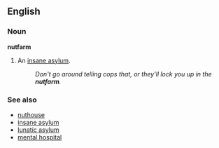 ==English==

===Noun===
'''nutfarm'''
# ''{{slang}}'' An [[insane asylum]].
#:''Don't go around telling cops that, or they'll lock you up in the '''nutfarm'''.''


===See also===
*[[nuthouse]]
*[[insane asylum]]
*[[lunatic asylum]]
*[[mental hospital]]